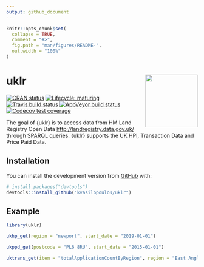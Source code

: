 ```yaml
---
output: github_document
---
```


<!-- README.md is generated from README.Rmd. Please edit that file -->

```r
knitr::opts_chunk$set(
  collapse = TRUE,
  comment = "#>",
  fig.path = "man/figures/README-",
  out.width = "100%"
)
```
# uklr <img src='man/figures/logo.png' align="right" height="138.5" />

<!-- badges: start -->
[![CRAN status](https://www.r-pkg.org/badges/version/uklr)](https://CRAN.R-project.org/package=uklr)
[![Lifecycle: maturing](https://img.shields.io/badge/lifecycle-maturing-blue.svg)](https://www.tidyverse.org/lifecycle/#maturing)
[![Travis build status](https://travis-ci.org/kvasilopoulos/uklr.svg?branch=master)](https://travis-ci.org/kvasilopoulos/uklr)
[![AppVeyor build status](https://ci.appveyor.com/api/projects/status/github/kvasilopoulos/uklr?branch=master&svg=true)](https://ci.appveyor.com/project/kvasilopoulos/uklr)
[![Codecov test coverage](https://codecov.io/gh/kvasilopoulos/uklr/branch/master/graph/badge.svg)](https://codecov.io/gh/kvasilopoulos/uklr)
<!-- badges: end -->

The goal of {uklr} is to access data from HM Land Registry Open Data <http://landregistry.data.gov.uk/> through SPARQL queries. {uklr} supports the UK HPI, Transaction Data and Price Paid Data.

## Installation

You can install the development version from [GitHub](https://github.com/) with:

``` r
# install.packages("devtools")
devtools::install_github("kvasilopoulos/uklr")
```
## Example

```r

library(uklr)

ukhp_get(region = "newport", start_date = "2019-01-01")

ukppd_get(postcode = "PL6 8RU", start_date = "2015-01-01")

uktrans_get(item = "totalApplicationCountByRegion", region = "East Anglia")

```


